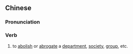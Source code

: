 {{also|废部}}
==Chinese==
{{zh-forms|s=废部}}

===Pronunciation===
{{zh-pron
|m=fèibù
|c=fai3 bou6
|cat=v
}}

===Verb===
{{zh-verb}}

# {{lb|zh|anime}} to [[abolish]] or [[abrogate]] a [[department]], [[society]], [[group]], etc.